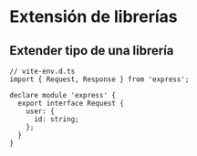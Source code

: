 # Extensión de librerías

## Extender tipo de una librería

```tsx
// vite-env.d.ts
import { Request, Response } from 'express';

declare module 'express' {
  export interface Request {
    user: {
      id: string;
    };
  }
}
```
